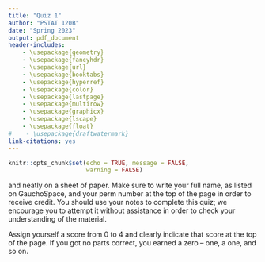 ```yaml
---
title: "Quiz 1"
author: "PSTAT 120B"
date: "Spring 2023"
output: pdf_document
header-includes:
    - \usepackage{geometry}
    - \usepackage{fancyhdr}
    - \usepackage{url}
    - \usepackage{booktabs}
    - \usepackage{hyperref}
    - \usepackage{color}
    - \usepackage{lastpage}
    - \usepackage{multirow}
    - \usepackage{graphicx}
    - \usepackage{lscape}
    - \usepackage{float}
#    - \usepackage{draftwatermark}
link-citations: yes
---
```


```r
knitr::opts_chunk$set(echo = TRUE, message = FALSE,
                      warning = FALSE)
```

\pagestyle{fancy}
\lhead{Spring 2023}
\chead{}
\rhead{Quiz 1}
\lfoot{}
\cfoot{\small \thepage}
\rfoot{}

\section*{Instructions:}

\textsc{Write clearly} and neatly on a sheet of paper. Make sure to write your full name, as listed on GauchoSpace, and your perm number at the top of the page in order to receive credit. You should \textbf{try not to} use your notes to complete this quiz; we encourage you to attempt it without assistance in order to check your understanding of the material.

\section*{Rubric:}

Assign yourself a score from 0 to 4 and clearly indicate that score at the top of the page. If you got no parts correct, you earned a zero -- one, a one, and so on.

\section*{Problem:}

\begin{enumerate}

\item Let $X \sim U(5, 10)$ and $Y \sim U(5, 10)$ be independent random variables. Let $c = 2$, $d = 3.5$, and $e = 6$. For (b), (c), and (d) below, you should find and report a specific number.

Note that the density of a uniform random variable $U(a, b)$ is $\frac{1}{b-a}$.

\begin{enumerate}

\item Write the joint density $f(x, y)$.

$$
\begin{aligned}
f(x, y) &= f(x)f(y) \\
&= \left(\frac{1}{10-5}\right)\left(\frac{1}{10-5}\right) \\
f(x, y) &= 0.04
\end{aligned}
$$

\item Find $E[cdX - Y + e]$.

Note: You can use any means of finding $E[X]$, including deriving it directly or remembering/reasoning about it.

$$
\begin{aligned}
E[cdX - Y + e] &= E[cdX] - E[Y] + E[e] \\
&= cdE[X] - E[Y] + e \\
&= 2(3.5)(7.5) - 7.5 + 6 \\
E[cdX - Y + e] &= 51
\end{aligned}
$$

\item Find $E[Y^{2}]$.

You should remember to use the variance identity from the homework problem(s); that tells us that $E[Y^2] = E[Y]^2 + Var(Y)$. Then we know that the variance of a uniform is $\frac{(b - a)^2}{12} = \frac{25}{12} = 2.083333$.

So $E[Y^2] = 7.5^2 + 2.083333$, or $E[Y^2] = 58.33$.

\item Find $var(cX + dY + e)$.

We know from the homework that $var(cX + dY + e) = c^{2}var(X) + d^{2}var(Y) + 2cdcov(X, Y)$. Because $X$ and $Y$ are independent, we also know from the homework that $cov(X, Y) = 0$. So:

$$
\begin{aligned}
var(cX + dY + e) &= c^2var(X) + d^2var(Y) \\
&= 2^2(2.083333) + 3.5^2(2.083333) \\
&= 33.85416
\end{aligned}
$$

\end{enumerate}
\end{enumerate}